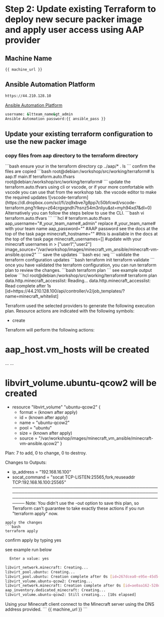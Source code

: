 # Step 2: Update existing Terraform to deploy new secure packer image and apply user access using AAP provider

## Machine Name
```
{{ machine_url }}
```
## Ansible Automation Platform
```bash
https://44.210.128.10
```
<a href="https://44.210.128.10" target="_blank">Ansible Automation Platform</a>
```sh
username: &ltteam_name&gt_admin
Ansible Automation password:{{ ansible_pass }}
```
## Update your existing terraform configuration to use the new packer image
### copy files from aap directory to the terraform directory
<Task id="update_terraform">
```bash
ensure your in the terraform directory
cp ../aap/* .
ls
```
confirm the files are copied
```bash
root@debian:/workshop/src/working/terraform# ls
aap.tf  main.tf  terraform.auto.tfvars
root@debian:/workshop/src/working/terraform# 
```
</Task>
<Task id="update_tfvars">
update the terraform.auto.tfvars using cli or vscode, or if your more comfortable with vscode you can use that from the workshop tab.
 the vscode editor to make the required updates
![vscode-terraform](https://dl.dropbox.com/scl/fi/zq9xbve7g8pp7c50bfcwd/vscode-terraform.png?rlkey=z64crgxgndh7hsnz54m3nliyu&st=myh94xd7&dl=0)
Alternatively you can follow the steps below to use the CLI.
```bash
vi terraform.auto.tfvars
```
```hcl
# terraform.auto.tfvars
aap_username="#_your_team_name#_admin" replace #_your_team_name# with your team name
aap_password="" #AAP password see the docs at the top of the task page
minecraft_hostname="" #this is available in the docs at the top of the task page
minecraft_usernames=[] #update with your minecraft usernames in > ["user1","user2"]
image_source="/var/workshop/images/minecraft_vm_ansible/minecraft-vm-ansible.qcow2"
```
save the updates
```bash
esc :wq
```
</Task>
validate the terraform configuration updates
<Task id="terraform_apply">
```bash
terraform init
terraform validate
```
once you have validated the terraform configuration, you can run terraform plan to review the changes.
```bash
terraform plan
```
see example output below
```hcl
root@debian:/workshop/src/working/terraform# terraform plan
data.http.minecraft_accesslist: Reading...
data.http.minecraft_accesslist: Read complete after 1s [id=https://44.210.128.100/api/controller/v2/job_templates/?name=minecraft_whitelist]

Terraform used the selected providers to generate the following execution plan. Resource actions are indicated with the following symbols:
  + create

Terraform will perform the following actions:

  # aap_host.vm_hosts will be created
...
...
  # libvirt_volume.ubuntu-qcow2 will be created
  + resource "libvirt_volume" "ubuntu-qcow2" {
      + format = (known after apply)
      + id     = (known after apply)
      + name   = "ubuntu-qcow2"
      + pool   = "ubuntu"
      + size   = (known after apply)
      + source = "/var/workshop/images/minecraft_vm_ansible/minecraft-vm-ansible.qcow2"
    }

Plan: 7 to add, 0 to change, 0 to destroy.

Changes to Outputs:
  + ip_address    = "192.168.16.100"
  + socat_command = "socat TCP-LISTEN:25565,fork,reuseaddr TCP:192.168.16.100:25565"
────────────────────────────────────────────────────────────────────────────────────────────────────────────────────────────────────────────────────
Note: You didn't use the -out option to save this plan, so Terraform can't guarantee to take exactly these actions if you run "terraform apply" now.
```
apply the changes
```bash
terraform apply
```
confirm apply by typing yes

see example run below 
```bash
  Enter a value: yes

libvirt_network.minecraft: Creating...
libvirt_pool.ubuntu: Creating...
libvirt_pool.ubuntu: Creation complete after 0s [id=267dcea0-e95e-45d5-957c-24c30602d529]
libvirt_volume.ubuntu-qcow2: Creating...
libvirt_network.minecraft: Creation complete after 0s [id=ae0aa162-528d-4ec2-9556-fcd0000d4131]
aap_inventory.dedicated_minecraft: Creating...
libvirt_volume.ubuntu-qcow2: Still creating... [10s elapsed]
```
</Task>
<Task id="connect_minecraft">
Using your Minecraft client connect to the Minecraft server using the DNS address provided.
```
{{ machine_url }}
```
</Task>
